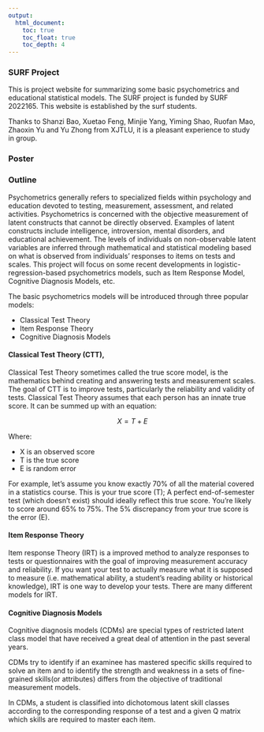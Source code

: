 ```yaml
---
output:
  html_document:
    toc: true
    toc_float: true
    toc_depth: 4
---
```


### SURF Project

This is project website for summarizing some basic psychometrics and educational statistical models. The SURF project is funded by SURF 2022165. This website is established by the surf students.

Thanks to Shanzi Bao, Xuetao Feng, Minjie Yang, Yiming Shao, Ruofan Mao, Zhaoxin Yu and Yu Zhong from XJTLU, it is a pleasant experience to study in group.

### Poster


### Outline 


Psychometrics generally refers to specialized fields within psychology and education devoted to testing, measurement, assessment, and related activities. Psychometrics is concerned with the objective measurement of latent constructs that cannot be directly observed. Examples of latent constructs include intelligence, introversion, mental disorders, and educational achievement.  The levels of individuals on non-observable latent variables are inferred through mathematical and statistical modeling based on what is observed from individuals' responses to items on tests and scales. This project will focus on some recent developments in logistic-regression-based psychometrics models, such as Item Response Model, Cognitive Diagnosis Models, etc. 

The basic psychometrics models will be introduced through three popular models:

+ Classical Test Theory
+ Item Response Theory
+ Cognitive Diagnosis Models

#### Classical Test Theory (CTT), 

Classical Test Theory sometimes called the true score model, is the mathematics behind creating and answering tests and measurement scales. The goal of CTT is to improve tests, particularly the reliability and validity of tests.
Classical Test Theory assumes that each person has an innate true score. It can be summed up with an equation:

$$ X=T+E$$

Where: 

+ X is an observed score
+ T is the true score
+ E is random error

For example, let’s assume you know exactly 70% of all the material covered in a statistics course. This is your true score (T); A perfect end-of-semester test (which doesn’t exist) should ideally reflect this true score. You’re likely to score around 65% to 75%. The 5% discrepancy from your true score is the error (E). 

#### Item Response Theory

Item response Theory (IRT) is a improved method to analyze responses to tests or questionnaires with the goal of improving measurement accuracy and reliability. If you want your test to actually measure what it is supposed to measure (i.e. mathematical ability, a student’s reading ability or historical knowledge), IRT is one way to develop your tests. 
There are many different models for IRT.



#### Cognitive Diagnosis Models

Cognitive diagnosis models (CDMs) are special types of restricted latent class model that have received a great deal of attention in the past several years. 

CDMs try to identify if an examinee has mastered specific skills required to solve an item and to identify the strength and weakness in a sets of fine-grained skills(or attributes) differs from the objective of traditional measurement models.

In CDMs, a student is classified into dichotomous latent skill classes according to the corresponding response of a test and a given Q matrix which skills are required to master each item.


